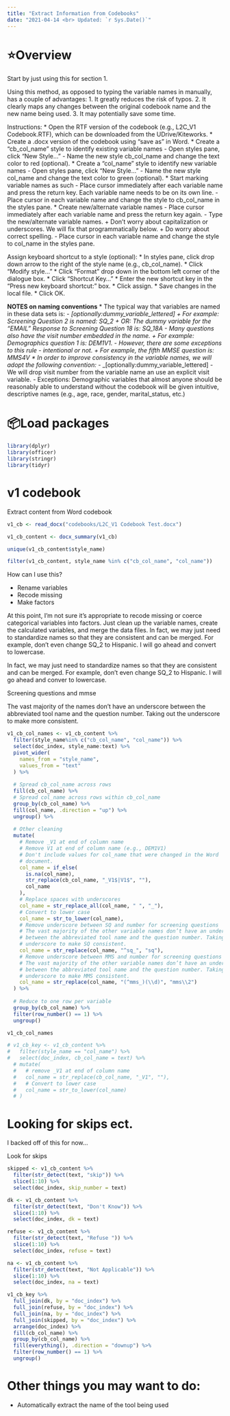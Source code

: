 ```yaml
---
title: "Extract Information from Codebooks"
date: "2021-04-14 <br> Updated: `r Sys.Date()`"
---
```


# ⭐️Overview

Start by just using this for section 1.

Using this method, as opposed to typing the variable names in manually, has a couple of advantages:
1. It greatly reduces the risk of typos.
2. It clearly maps any changes between the original codebook name and the new name being used.
3. It may potentially save some time.

Instructions:
* Open the RTF version of the codebook (e.g., L2C_V1 Codebook.RTF), which can be downloaded from the UDrive/Kiteworks.
* Create a .docx version of the codebook using "save as" in Word.
* Create a "cb_col_name" style to identify existing variable names
  - Open styles pane, click "New Style..."
  - Name the new style cb_col_name and change the text color to red (optional).
* Create a "col_name" style to identify new variable names
  - Open styles pane, click "New Style..."
  - Name the new style col_name and change the text color to green (optional).
* Start marking variable names as such
  - Place cursor immediately after each variable name and press the return key. Each variable name needs to be on its own line.
  - Place cursor in each variable name and change the style to cb_col_name in the styles pane.
* Create new/alternate variable names
  - Place cursor immediately after each variable name and press the return key again.
  - Type the new/alternate variable names.
    + Don't worry about capitalization or underscores. We will fix that programmatically below.
    + Do worry about correct spelling.
  - Place cursor in each variable name and change the style to col_name in the styles pane.
  
Assign keyboard shortcut to a style (optional):
* In styles pane, click drop down arrow to the right of the style name (e.g., cb_col_name).
* Click "Modify style..."
* Click "Format" drop down in the bottom left corner of the dialogue box.
* Click "Shortcut Key..."
* Enter the new shortcut key in the "Press new keyboard shortcut:" box.
* Click assign.
* Save changes in the local file.
* Click OK.

**NOTES on naming conventions**
* The typical way that variables are named in these data sets is: 
  - <abbreviated_tool_name>_<question_number>[optionally:dummy_variable_lettered]
    + For example: Screening Question 2 is named: SQ_2
    + OR: The dummy variable for the "EMAIL" Response to Screening Question 18 is: SQ_18A
  - Many questions also have the visit number embedded in the name.
    + For example: Demographics question 1 is: DEM1V1.
  - However, there are some exceptions to this rule - intentional or not.
    + For example, the fifth MMSE question is: MMS4V
* In order to improve consistency in the variable names, we will adopt the following convention:
  - <abbreviated_tool_name>_<question_number>_[optionally:dummy_variable_lettered]
  - We will drop visit number from the variable name an use an explicit visit variable.
  - Exceptions: Demographic variables that almost anyone should be reasonably able to understand without the codebook will be given intuitive, descriptive names (e.g., age, race, gender, marital_status, etc.)


# 📦Load packages

```r
library(dplyr)
library(officer)
library(stringr)
library(tidyr)
```

# v1 codebook

Extract content from Word codebook

```r
v1_cb <- read_docx("codebooks/L2C_V1 Codebook Test.docx")
```

```r
v1_cb_content <- docx_summary(v1_cb)
```

```r
unique(v1_cb_content$style_name)
```

```r
filter(v1_cb_content, style_name %in% c("cb_col_name", "col_name"))
```

How can I use this?

* Rename variables
* Recode missing
* Make factors

At this point, I'm not sure it's appropriate to recode missing or coerce categorical variables into factors. Just clean up the variable names, create the calculated variables, and merge the data files. In fact, we may just need to standardize names so that they are consistent and can be merged. For example, don't even change SQ_2 to Hispanic. I will go ahead and convert to lowercase.

In fact, we may just need to standardize names so that they are consistent and can be merged. For example, don't even change SQ_2 to Hispanic. I will go ahead and conver to lowercase.

Screening questions and mmse 

The vast majority of the names don’t have an underscore between the abbreviated tool name and the question number. Taking out the underscore to make more consistent.

```r
v1_cb_col_names <- v1_cb_content %>%
  filter(style_name%in% c("cb_col_name", "col_name")) %>% 
  select(doc_index, style_name:text) %>% 
  pivot_wider(
    names_from = "style_name",
    values_from = "text"
  ) %>% 
  
  # Spread cb_col_name across rows
  fill(cb_col_name) %>% 
  # Spread col_name across rows within cb_col_name
  group_by(cb_col_name) %>% 
  fill(col_name, .direction = "up") %>% 
  ungroup() %>% 
  
  # Other cleaning
  mutate(
    # Remove _V1 at end of column name
    # Remove V1 at end of column name (e.g., DEM1V1)
    # Don't include values for col_name that were changed in the Word
    # document.
    col_name = if_else(
      is.na(col_name),
      str_replace(cb_col_name, "_V1$|V1$", ""),
      col_name
    ),
    # Replace spaces with underscores
    col_name = str_replace_all(col_name, " ", "_"),
    # Convert to lower case
    col_name = str_to_lower(col_name),
    # Remove underscore between SQ and number for screening questions
    # The vast majority of the other variable names don’t have an underscore 
    # between the abbreviated tool name and the question number. Taking out the 
    # underscore to make SQ consistent.
    col_name = str_replace(col_name, "^sq_", "sq"),
    # Remove underscore between MMS and number for screening questions
    # The vast majority of the other variable names don’t have an underscore 
    # between the abbreviated tool name and the question number. Taking out the 
    # underscore to make MMS consistent.
    col_name = str_replace(col_name, "(^mms_)(\\d)", "mms\\2")
  ) %>% 
  
  # Reduce to one row per variable
  group_by(cb_col_name) %>% 
  filter(row_number() == 1) %>% 
  ungroup()

v1_cb_col_names
```

```r
# v1_cb_key <- v1_cb_content %>% 
#   filter(style_name == "col_name") %>% 
#   select(doc_index, cb_col_name = text) %>% 
  # mutate(
  #   # remove _V1 at end of column name
  #   col_name = str_replace(cb_col_name, "_V1", ""),
  #   # Convert to lower case
  #   col_name = str_to_lower(col_name)
  # )
```
















# Looking for skips ect. 

I backed off of this for now...

Look for skips

```r
skipped <- v1_cb_content %>% 
  filter(str_detect(text, "skip")) %>% 
  slice(1:10) %>% 
  select(doc_index, skip_number = text)
```

```r
dk <- v1_cb_content %>% 
  filter(str_detect(text, "Don't Know")) %>% 
  slice(1:10) %>% 
  select(doc_index, dk = text)
```

```r
refuse <- v1_cb_content %>% 
  filter(str_detect(text, "Refuse ")) %>% 
  slice(1:10) %>% 
  select(doc_index, refuse = text)
```

```r
na <- v1_cb_content %>% 
  filter(str_detect(text, "Not Applicable")) %>% 
  slice(1:10) %>% 
  select(doc_index, na = text)
```

```r
v1_cb_key %>% 
  full_join(dk, by = "doc_index") %>% 
  full_join(refuse, by = "doc_index") %>% 
  full_join(na, by = "doc_index") %>% 
  full_join(skipped, by = "doc_index") %>% 
  arrange(doc_index) %>% 
  fill(cb_col_name) %>% 
  group_by(cb_col_name) %>% 
  fill(everything(), .direction = "downup") %>% 
  filter(row_number() == 1) %>% 
  ungroup()
```


# Other things you may want to do:
* Automatically extract the name of the tool being used

